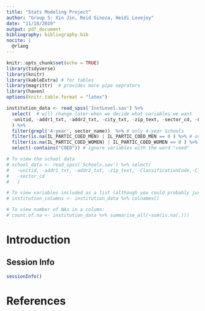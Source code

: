 ```yaml
---
title: "Stats Modeling Project"
author: "Group 5: Xin Jin, Reid Ginoza, Heidi Lovejoy"
date: "11/18/2019"
output: pdf_document
bibliography: bibliography.bib
nocite: | 
  @rlang
---
```


```r
knitr::opts_chunk$set(echo = TRUE)
library(tidyverse)
library(knitr)
library(kableExtra) # for tables
library(magrittr)  # provides more pipe oeprators
library(haven)
options(knitr.table.format = "latex")
```

```r
institution_data <- read_spss('InstLevel.sav') %>%
  select(  # will change later when we decide what variables we want
  -unitid, -addr1_txt, -addr2_txt, -city_txt, -zip_text, -sector_cd, -ClassificationCode, -ClassificationOther
  ) %>%
  filter(grepl('4-year', sector_name))  %>% # only 4-year Schools
  filter(is.na(IL_PARTIC_COED_MEN) | IL_PARTIC_COED_MEN == 0 ) %>% # only schools with no male participants in coed
  filter(is.na(IL_PARTIC_COED_WOMEN) | IL_PARTIC_COED_WOMEN == 0 ) %>% # only schools with no female participants in coed
  select(-contains("COED")) # ignore variables with the word "coed"

```

```r
# To view the school data
# school_data <- read_spss('Schools.sav') %>% select(
#   -unitid, -addr1_txt, -addr2_txt, -zip_text, -ClassificationCode,-ClassificationOther,
#   -sector_cd
#   )

# To view variables included as a list (although you could probably just view the data):
# institution_columns <- institution_data %>% colnames()

# To view number of NAs in a column:
# count.of.na <- institution_data %>% summarise_all(~sum(is.na(.)))
```

# Introduction



## Session Info
```r
sessionInfo()
```

# References